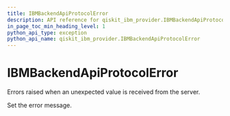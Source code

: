 ```yaml
---
title: IBMBackendApiProtocolError
description: API reference for qiskit_ibm_provider.IBMBackendApiProtocolError
in_page_toc_min_heading_level: 1
python_api_type: exception
python_api_name: qiskit_ibm_provider.IBMBackendApiProtocolError
---
```


# IBMBackendApiProtocolError

<Class id="qiskit_ibm_provider.IBMBackendApiProtocolError" isDedicatedPage={true} github="https://github.com/Qiskit/qiskit-ibm-provider/tree/stable/0.10/qiskit_ibm_provider/exceptions.py#L84-L87" signature="IBMBackendApiProtocolError(*message)">
  Errors raised when an unexpected value is received from the server.

  Set the error message.
</Class>


